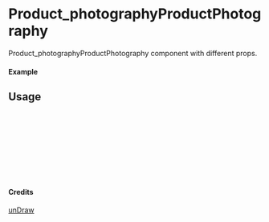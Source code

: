 
<Meta of={Product_photographyProductPhotography} title="unDraw/Product_photographyProductPhotography" />

# Product_photographyProductPhotography

Product_photographyProductPhotography component with different props.

#### Example

<Canvas of={Product_photographyProductPhotography.Primary} />

## Usage

```ts
import { Product_photographyProductPhotography } from "yadl-ui";

const Example = () => {
  return (
      <Product_photographyProductPhotography />
  );
};

export default Example;
```

#### Credits
[unDraw](https://undraw.co/illustrations)
